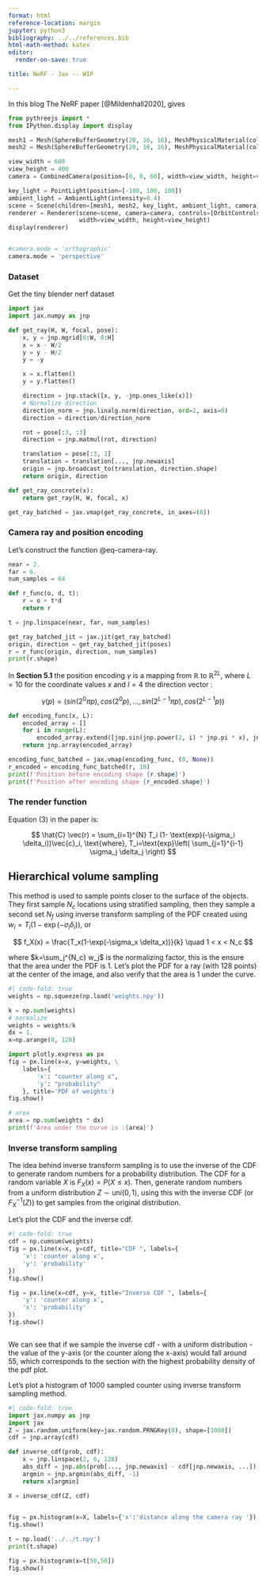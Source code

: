 ```yaml
---
format: html
reference-location: margin
jupyter: python3
bibliography: ../../references.bib
html-math-method: katex
editor:
  render-on-save: true

title: NeRF - Jax -- WIP

---
```

In this blog
The NeRF paper [@Mildenhall2020], gives 

```python
from pythreejs import *
from IPython.display import display

mesh1 = Mesh(SphereBufferGeometry(20, 16, 16), MeshPhysicalMaterial(color='red'), position=[-20, 0, 0])
mesh2 = Mesh(SphereBufferGeometry(20, 16, 16), MeshPhysicalMaterial(color='green'), position=[20, 0, 0])

view_width = 600
view_height = 400
camera = CombinedCamera(position=[0, 0, 60], width=view_width, height=view_height)

key_light = PointLight(position=[-100, 100, 100])
ambient_light = AmbientLight(intensity=0.4)
scene = Scene(children=[mesh1, mesh2, key_light, ambient_light, camera])
renderer = Renderer(scene=scene, camera=camera, controls=[OrbitControls(controlling=camera)],
                    width=view_width, height=view_height)
display(renderer)


#camera.mode = 'orthographic'
camera.mode = 'perspective'

```

### Dataset
Get the tiny blender nerf dataset
<!-- ```{python}

#| code-fold: true
import os 
#if not os.path.exists('tiny_nerf_data.npz'):
#    !wget http://cseweb.ucsd.edu/~viscomp/projects/LF/papers/ECCV20/nerf/tiny_nerf_data.npz 
```
What does the data look like?
```python
import numpy as np
data = np.load('tiny_nerf_data.npz') # , allow_pickle=True)
images = data['images']
poses = data['poses']
focal = data['focal']

print(f'Images size : {images.shape}')
print(f'Pose : {poses[0]}')
print(f'Focal length: {focal}')
```

The pose includes the extrinsic parameters - rotation and translation matrices - $[R | T]$. And the focal length is the intrinsic property. Using this we can find the camera ray:

$$
\vec{r} = \vec{o} + t\vec{d}
$$ {#eq-camera-ray}

The vector $\vec{d}$, can be thought of as $\vec{d}= R\vec{d}_o$, where $\vec{d}_o$ is the direction vector of a standard pinhole camera without rotation - which can be found by using the focal length: $\vec{d}_o = f[x/f, y/f, -1]$


The cones in the below plot shows the direction of camera ray. The original is shown where $z=0$, and two additional poses are also plotted.
```python
#| code-fold: true
import plotly.graph_objects as go
#xv, yv = np.meshgrid(0, 500, indexing='xy')
H = 100
W = 100
x, y, z = np.mgrid[0:W:10, 0:H:10, 0:H:10]
x = x.flatten() - W/2
y = y.flatten() - H/2
z = z.flatten()*0

u = x/focal 
v = y/focal

w = -np.ones_like(x)
print(u[0], v[0], w[0])

fig = go.Figure()
fig.add_trace(go.Cone(
    x=x,
    y=y,
    z=z,
    u=u,
    v=v,
    w=w,
    ))

for i in range(0, 40,30):
    rot = poses[i][:3,:3]
    t = poses[i][:3,3]
    t= t[..., np.newaxis]
    p = np.stack([x, y, z]) 
    d = np.stack([u, v, w]) 
    p = rot @ p 
    d = rot @ d 
    nx, ny, nz = p 
    nu, nv, nw = d 
    fig.add_trace(go.Cone(
        x=nx,
        y=ny,
        z=nz,
        u=nu,
        v=nv,
        w=nw*2,
        ))

fig.show()

```
--->

```python
import jax
import jax.numpy as jnp

def get_ray(H, W, focal, pose):
    x, y = jnp.mgrid[0:W, 0:H]
    x = x - W/2
    y = y - H/2
    y = -y 

    x = x.flatten()
    y = y.flatten()

    direction = jnp.stack([x, y, -jnp.ones_like(x)])
    # Normalize direction
    direction_norm = jnp.linalg.norm(direction, ord=2, axis=0)
    direction = direction/direction_norm

    rot = pose[:3, :3] 
    direction = jnp.matmul(rot, direction)

    translation = pose[:3, 3]
    translation = translation[..., jnp.newaxis]
    origin = jnp.broadcast_to(translation, direction.shape)
    return origin, direction 

def get_ray_concrete(x):
    return get_ray(H, W, focal, x)

get_ray_batched = jax.vmap(get_ray_concrete, in_axes=(0))
``` 


### Camera ray and position encoding
Let's construct the function @eq-camera-ray.

```python
near = 2.
far = 6.
num_samples = 64

def r_func(o, d, t):
    r = o + t*d
    return r

t = jnp.linspace(near, far, num_samples)

get_ray_batched_jit = jax.jit(get_ray_batched)
origin, direction = get_ray_batched_jit(poses)
r = r_func(origin, direction, num_samples)
print(r.shape)
```

In **Section 5.1** the position encoding $\gamma$ is a mapping from $\mathbb{R}$ to $\mathbb{R}^{2L}$, where $L=10$ for the coordinate values $x$ and $l=4$ the direction vector :

$$
\gamma(p) = (sin(2^0\pi p), cos(2^0 p), \dots, sin(2^{L-1}\pi p), cos(2^{L-1} p))
$$


```python
def encoding_func(x, L):
    encoded_array = []
    for i in range(L):
        encoded_array.extend([jnp.sin(jnp.power(2, i) * jnp.pi * x), jnp.cos(jnp.power(2,i) * jnp.pi * x)])
    return jnp.array(encoded_array)

encoding_func_batched = jax.vmap(encoding_func, (0, None))
r_encoded = encoding_func_batched(r, 10)
print(f'Position before encoding shape {r.shape}')
print(f'Position after encoding shape {r_encoded.shape}')
```
### The render function

Equation (3) in the paper is:

$$
\hat{C} \vec(r) = \sum_{i=1}^{N} T_i (1- \text{exp}(-\sigma_i \delta_i))\vec{c}_i, \text{where}, T_i=\text{exp}\left( \sum_{j=1}^{i-1} \sigma_j \delta_j \right)
$$

## Hierarchical volume sampling

This method is used to sample points closer to the surface of the objects. They first sample $N_c$ locations using stratified sampling, then they sample a second set $N_f$ using inverse transform sampling of the $\text{PDF}$ created using $w_i = T_i(1-\exp(-\sigma_i \delta_i))$, or

$$
f_X(x) = \frac{T_x(1-\exp(-\sigma_x \delta_x))}{k} \quad 1 < x < N_c 
$$


where $k=\sum_j^{N_c} w_j$ is the normalizing factor, this is the ensure that the area under the $\text{PDF}$ is 1. Let's plot the PDF for a ray (with 128 points) at the center of the image, and also verify that the area is 1 under the curve.

```python
#| code-fold: true
weights = np.squeeze(np.load('weights.npy'))

k = np.sum(weights) 
# normalize
weights = weights/k
dx = 1. 
x=np.arange(0, 128)

import plotly.express as px
fig = px.line(x=x, y=weights, \
    labels={
        'x': "counter along x",
        'y': "probability"
    }, title='PDF of weights')
fig.show()

# area
area = np.sum(weights * dx)
print(f'Area under the curve is :{area}')
```


### Inverse transform sampling

The idea behind inverse transform sampling is to use the inverse of the $\text{CDF}$ to generate random numbers for a probability distribution. The $\text{CDF}$ for a random variable $X$ is $F_X(x) = P(X\leq x)$. Then, generate random numbers from a uniform distribution  $Z \sim \text{uni}(0, 1)$, using this with the inverse $\text{CDF}$ (or  $F^{-1}_X(Z)$) to get samples from the original distribution.

Let's plot the CDF and the inverse cdf.
```python
#| code-fold: true
cdf = np.cumsum(weights)
fig = px.line(x=x, y=cdf, title="CDF ", labels={
    'x': 'counter along x',
    'y': 'probability'
})
fig.show()

fig = px.line(x=cdf, y=x, title="Inverse CDF ", labels={
    'y': 'counter along x',
    'x': 'probability'
})
fig.show()



```

We can see that if we sample the inverse cdf - with a uniform distribution - the value of the y-axis (or the counter along the x-axis) would fall around 55, which corresponds to the section with the highest probability density of the pdf plot. 

Let's plot a histogram of 1000 sampled counter using inverse transform sampling method. 
```python
#| code-fold: true 
import jax.numpy as jnp 
import jax
Z = jax.random.uniform(key=jax.random.PRNGKey(0), shape=[1000])
cdf = jnp.array(cdf)

def inverse_cdf(prob, cdf):
    x = jnp.linspace(2, 6, 128)
    abs_diff = jnp.abs(prob[..., jnp.newaxis] - cdf[jnp.newaxis, ...])
    argmin = jnp.argmin(abs_diff, -1)
    return x[argmin]

X = inverse_cdf(Z, cdf)

 
fig = px.histogram(x=X, labels={'x':'distance along the camera ray '})
fig.show()
```

```python
t = np.load('../../t.npy')
print(t.shape)

fig = px.histogram(x=t[50,50])
fig.show()
```